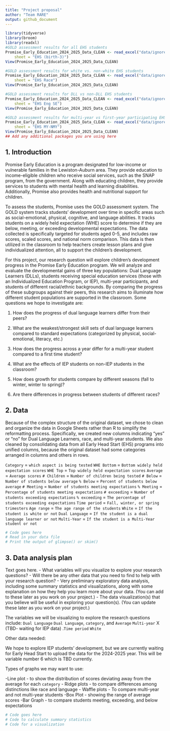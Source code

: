 ```yaml
---
title: "Project proposal"
author: "Team RARE"
output: github_document
---
```


```r
library(tidyverse)
library(broom)
library(readxl)
#GOLD assessment results for all EHS students
Promise_Early_Education_2024_2025_Data_CLEAN <- read_excel("data/ignore/Promise Early Education 2024-2025 Data- CLEAN.xlsx", 
    sheet = "EHS (birth-3)")
View(Promise_Early_Education_2024_2025_Data_CLEAN)

#GOLD assessment results for white vs. non-white EHS students
Promise_Early_Education_2024_2025_Data_CLEAN <- read_excel("data/ignore/Promise Early Education 2024-2025 Data- CLEAN.xlsx", 
    sheet = "EHS Race")
View(Promise_Early_Education_2024_2025_Data_CLEAN)

#GOLD assessment results for DLL vs non-DLL EHS students
Promise_Early_Education_2024_2025_Data_CLEAN <- read_excel("data/ignore/Promise Early Education 2024-2025 Data- CLEAN.xlsx", 
    sheet = "EHS Eng SE")
View(Promise_Early_Education_2024_2025_Data_CLEAN)

#GOLD assessment results for multi-year vs first-year participating EHS students
Promise_Early_Education_2024_2025_Data_CLEAN <- read_excel("data/ignore/Promise Early Education 2024-2025 Data- CLEAN.xlsx", 
    sheet = "EHS MY-NMY")
View(Promise_Early_Education_2024_2025_Data_CLEAN)
## Add any additional packages you are using here
```

## 1. Introduction

Promise Early Education is a program designated for low-income or vulnerable families in the Lewiston-Auburn area. They provide education to income-eligible children who receive social services, such as the SNAP program, from the government. Along with educating children, they provide services to students with mental health and learning disabilities. Additionally, Promise also provides health and nutritional support for children. 

To assess the students, Promise uses the GOLD assessment system. The GOLD system tracks students' development over time in specific areas such as social-emotional, physical, cognitive, and language abilities. It tracks students on a widely held expectation (WHE) score to determine if they are below, meeting, or exceeding developmental expectations. The data collected is specifically targeted for students aged 0-5, and includes raw scores, scaled scores, and national norm comparison. This data is then utilized in the classroom to help teachers create lesson plans and give individualized attention, all to support the children’s development. 

For this project, our research question will explore children's development progress in the Promise Early Education program. We will analyze and evaluate the developmental gains of three key populations: Dual Language Learners (DLLs), students receiving special education services (those with an Individualized Education Program, or IEP), multi-year participants, and students of different racial/ethnic backgrounds. By comparing the progress of these subgroups against their peers, this research aims to illuminate how different student populations are supported in the classroom. Some questions we hope to investigate are: 

1. How does the progress of dual language learners differ from their peers?

2. What are the weakest/strongest skill sets of dual language learners compared to standard expectations (categorized by physical, social-emotional, literacy, etc.)

3. How does the progress across a year differ for a multi-year student compared to a first time student?

4. What are the effects of IEP students on non-IEP students in the classroom?

5. How does growth for students compare by different seasons (fall to winter, winter to spring)? 

6. Are there differences in progress between students of different races?


## 2. Data

Because of the complex structure of the original dataset, we chose to clean and organize the data in Google Sheets rather than R to simplify the reformatting process. Specifically, we created new columns indicating “yes” or “no” for Dual Language Learners, race, and multi-year students. We also cleaned by consolidating data from all Early Head Start (EHS) programs into unified columns, because the original dataset had some categories arranged in columns and others in rows.


`Category` = `which aspect is being tested` 
`WHE Bottom` = `Bottom widely held expectation scores`
`WHE Top` = `Top widely held expectation scores` 
`Average` = `Average scores` 
`# Children` = `Number of children being tested` 
`# Below` = `Number of students below average`
`% Below` = `Percent of students below average`
`# Meeting` = `Number of students meeting expectations` 
`% Meeting` = `Percentage of students meeting expectations` 
` # exceeding` = `Number of students exceeding expectations` 
`% exceeding` = `The percentage of students exceeding expectations`
`Time period` = `Fall, winter, or spring trimesters` 
`Age range` = `The age range of the students` 
`White` = `If the student is white or not`
`Dual Language` = `If the student is a dual language learner or not` 
`Multi-Year` = `If the student is a Multi-Year student or not` 


```r
# Code goes here
# Read in your data file
# Print the output of glimpse() or skim()
```

## 3. Data analysis plan

Text goes here.
- What variables will you visualize to explore your research questions?
- Will there be any other data that you need to find to help with your research question?
- Very preliminary exploratory data analysis, including some summary statistics and visualizations, along with some explanation on how they help you learn more about your data. (You can add to these later as you work on your project.)
- The data visualization(s) that you believe will be useful in exploring your question(s). (You can update these later as you work on your project.)

The variables we will be visualizing to explore the research questions include:
`Dual Language`
`Dual Language`, `category`, and `Average`
`Multi-year`
X (TBD- waiting for IEP data)
.`Time period` 
`White`

Other data needed:

We hope to explore IEP students' development, but we are currently waiting for Early Head Start to upload the data for the 2024-2025 year. This will be variable number 6 which is TBD currently. 

Types of graphs we may want to use:

-Line plot - to show the distribution of scores deviating away from the average for each `category`
- Ridge plots - to compare differences among distinctions like race and language
- Waffle plots - To compare multi-year and not multi-year students 
-Box Plot - showing the range of average scores
-Bar Graph - to compare students meeting, exceeding, and below expectations 



```r
# Code goes here
# Code to calculate summary statistics
# Code for a visualization
```
